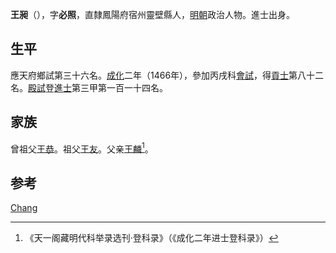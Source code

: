 {{Otheruses|other=名为王昶的其他人物|王昶}}

'''王昶'''（{{bd|1435年||？}}），字'''必照'''，直隸鳳陽府宿州靈壁縣人，[[明朝|明朝]]政治人物。進士出身。

== 生平 ==
應天府鄉試第三十六名。[[成化|成化]]二年（1466年），參加丙戌科[[會試|會試]]，得[[貢士|貢士]]第八十二名。[[殿試|殿試]]登[[進士|進士]]第三甲第一百一十四名。

== 家族 ==
曾祖父[[王恭|王恭]]。祖父[[王友|王友]]。父亲[[王麟|王麟]]<ref>《天一阁藏明代科举录选刊·登科录》（《成化二年进士登科录》）</ref>。

== 参考 ==
{{reflist}}

{{成化二年丙戌科殿試金榜}}

{{Authority control}}
{{DEFAULTSORT:Wang王}}
[[Category:王姓|Chang]]

{{明朝人物小作品}}
